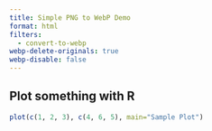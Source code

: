 ```yaml
---
title: Simple PNG to WebP Demo
format: html
filters:
  - convert-to-webp
webp-delete-originals: true
webp-disable: false
---
```


## Plot something with R

```r
plot(c(1, 2, 3), c(4, 6, 5), main="Sample Plot")
```
